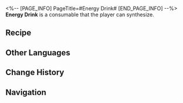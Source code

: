 <%-- [PAGE_INFO]
PageTitle=#Energy Drink#
[END_PAGE_INFO] --%>
{{Consumable Infobox
|id          = 401006
|image       = Item Energy Drink.png
|type        = Restorative Consumables
|rarity      = 2
|effect      = Upon use, immediately regenerates 30% of Max Energy for a single ally.
|description = Energy drink that gives you a second wind.
|effectType  = 
|effectType2 = 
|effectType3 = 
|recipe      = {{cx|Source missing}}
|source1     = [[Omni-Synthesizer]]
|source2     = [[Vending Machine]]
|source3     = 
}}
{{Description|''"Here are some facts: Imaginary Energy contains power, and the human body needs power. Therefore, the human body can absorb Imaginary Energy."''}}
'''Energy Drink''' is a consumable that the player can synthesize.

==Recipe==
{{Recipe
|type             = Synthesis
|group            = Consumable
|Phlogiston       = 3
|Virtual Particle = 2
|sort             = Phlogiston;Virtual Particle
}}

==Other Languages==
{{Other Languages
|en   = Energy Drink
|zhs  = 能量饮料
|zht  = 能量飲料
|ja   = エナジードリンク
|ko   = 에너지 음료
|es   = Bebida energética
|fr   = Boisson énergétique
|ru   = Энергетический напиток
|th   = Energy Drink
|vi   = Thức Uống Năng Lượng
|de   = Energy-Drink
|id   = Energy Drink
|pt   = Energético
}}

==Change History==
{{Change History|1.0}}

==Navigation==
{{Consumable Navbox}}